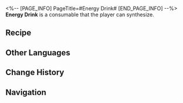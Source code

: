 <%-- [PAGE_INFO]
PageTitle=#Energy Drink#
[END_PAGE_INFO] --%>
{{Consumable Infobox
|id          = 401006
|image       = Item Energy Drink.png
|type        = Restorative Consumables
|rarity      = 2
|effect      = Upon use, immediately regenerates 30% of Max Energy for a single ally.
|description = Energy drink that gives you a second wind.
|effectType  = 
|effectType2 = 
|effectType3 = 
|recipe      = {{cx|Source missing}}
|source1     = [[Omni-Synthesizer]]
|source2     = [[Vending Machine]]
|source3     = 
}}
{{Description|''"Here are some facts: Imaginary Energy contains power, and the human body needs power. Therefore, the human body can absorb Imaginary Energy."''}}
'''Energy Drink''' is a consumable that the player can synthesize.

==Recipe==
{{Recipe
|type             = Synthesis
|group            = Consumable
|Phlogiston       = 3
|Virtual Particle = 2
|sort             = Phlogiston;Virtual Particle
}}

==Other Languages==
{{Other Languages
|en   = Energy Drink
|zhs  = 能量饮料
|zht  = 能量飲料
|ja   = エナジードリンク
|ko   = 에너지 음료
|es   = Bebida energética
|fr   = Boisson énergétique
|ru   = Энергетический напиток
|th   = Energy Drink
|vi   = Thức Uống Năng Lượng
|de   = Energy-Drink
|id   = Energy Drink
|pt   = Energético
}}

==Change History==
{{Change History|1.0}}

==Navigation==
{{Consumable Navbox}}